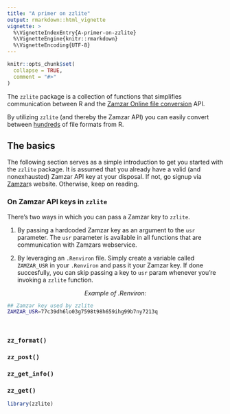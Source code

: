 ```yaml
---
title: "A primer on zzlite"
output: rmarkdown::html_vignette
vignette: >
  %\VignetteIndexEntry{A-primer-on-zzlite}
  %\VignetteEngine{knitr::rmarkdown}
  %\VignetteEncoding{UTF-8}
---
```


```r
knitr::opts_chunk$set(
  collapse = TRUE,
  comment = "#>"
)
```

The `zzlite` package is a collection of functions that simplifies communication between R and the [Zamzar Online file conversion](https://developers.zamzar.com/user) API.  

By utilizing `zzlite` (and thereby the Zamzar API) you can easily convert between [hundreds](https://developers.zamzar.com/formats) of file formats from R.

## The basics

The following section serves as a simple introduction to get you started with the `zzlite` package. It is assumed that you already have a valid (and nonexhausted) Zamzar API key at your disposal. If not, go signup via [Zamzar](https://developers.zamzar.com/)s website. Otherwise, keep on reading.  


### On Zamzar API keys in `zzlite`

There's two ways in which you can pass a Zamzar key to `zzlite`.  

1. By passing a hardcoded Zamzar key as an argument to the `usr` parameter. The `usr` parameter is available in all functions that are communication with Zamzars webservice.  

2. By leveraging an `.Renviron` file. Simply create a variable called `ZAMZAR_USR` in your `.Renviron` and pass it your Zamzar key. If done succesfully, you can skip passing a key to `usr` param whenever you're invoking a `zzlite` function.  


<center>_Example of .Renviron:_</center>
```sh
## Zamzar key used by zzlite 
ZAMZAR_USR=77c39dh6lo03g7598t98h659ihg99b7ny7213q




```



### `zz_format()`



### `zz_post()`

### `zz_get_info()`

### `zz_get()`

```r
library(zzlite)
```

